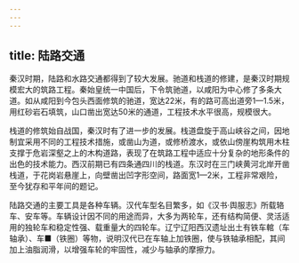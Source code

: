 ```yaml
---
---
---
```

title: 陆路交通
---



秦汉时期，陆路和水路交通都得到了较大发展。驰道和栈道的修建，是秦汉时期规模宏大的筑路工程。秦始皇统一中国后，下令筑驰道，以咸阳为中心修了多条大道。如从咸阳到今包头西面修筑的驰道，宽达22米，有的路可高出道旁1—1.5米，用红砂岩石填筑，山口凿出宽达50米的通道，工程技术水平很高，规模很大。

栈道的修筑始自战国，秦汉时有了进一步的发展。栈道盘旋于高山峡谷之间，因地制宜采用不同的工程技术措施，或凿山为道，或修桥渡水，或依山傍崖构筑用木柱支撑于危岩深壑之上的木构道路，表现了在筑路工程中适应十分复杂的地形条件的出色的技术能力。西汉前期已有四条通四川的栈道。东汉时在三门峡黄河北岸开凿栈道，于花岗岩悬崖上，向壁凿出凹字形空间，路面宽1—2米，工程非常艰险，至今犹存和平年间的题记。

陆路交通的主要工具是各种车辆。汉代车型名目繁多，如《汉书·舆服志》所载辂车、安车等。车辆设计因不同的用途而异，大多为两轮车，还有结构简便、灵活适用的独轮车和稳定性强、载重量大的四轮车。辽宁辽阳西汉遗址出土有铁车輨（车轴承）、车■（铁圈）等物，说明汉代已在车轴上加铁圈，使与铁轴承相配，其间加上油脂润滑，以增强车轮的牢固性，减少与轴承的摩擦力。